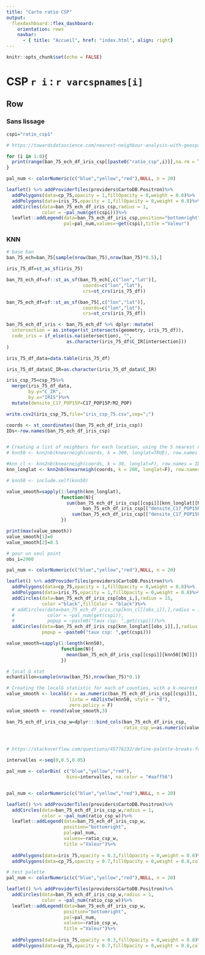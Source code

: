 ```yaml
---
title: "Carto ratio CSP"
output: 
  flexdashboard::flex_dashboard:
    orientation: rows
    navbar:
      - { title: "Accueil", href: "index.html", align: right}
---
```


```r
knitr::opts_chunk$set(echo = FALSE)
```

# CSP `r i` :  `r varcspnames[i]`

## Row {.tabset}

### Sans lissage

```r

cspi="ratio_csp1"

# https://towardsdatascience.com/nearest-neighbour-analysis-with-geospatial-data-7bcd95f34c0e

for (i in 1:8){
  print(range(ban_75_ech_df_iris_csp[[paste0("ratio_csp",i)]],na.rm = T))
}

```


```r

pal_num <- colorNumeric(c("blue","yellow","red"),NULL, n = 20)

leaflet() %>% addProviderTiles(providers$CartoDB.Positron)%>%
  addPolygons(data=cp_75,opacity = 1,fillOpacity = 0,weight = 0.8)%>%
  addPolygons(data=iris_75,opacity = 1,fillOpacity = 0,weight = 0.8)%>%
  addCircles(data=ban_75_ech_df_iris_csp,radius = 1,
             color = ~pal_num(get(cspi)))%>%
  leaflet::addLegend(data=ban_75_ech_df_iris_csp,position="bottomright",
                     pal=pal_num,values=~get(cspi),title ="Valeur")


```

### KNN

```r
# base ban
ban_75_ech=ban_75[sample(nrow(ban_75),nrow(ban_75)*0.5),]

iris_75_df=st_as_sf(iris_75)

ban_75_ech_df=sf::st_as_sf(ban_75_ech[,c("lon","lat")],
                            coords=c("lon","lat"),
                            crs=st_crs(iris_75_df))

ban_75_ech_df=sf::st_as_sf(ban_75[,c("lon","lat")],
                            coords=c("lon","lat"),
                            crs=st_crs(iris_75_df))

ban_75_ech_df_iris <- ban_75_ech_df %>% dplyr::mutate(
  intersection = as.integer(st_intersects(geometry, iris_75_df)),
  code_iris = if_else(is.na(intersection), "", 
                      as.character(iris_75_df$C_IR[intersection]))
)

```

```r
iris_75_df_data=data.table(iris_75_df)

iris_75_df_data$C_IR=as.character(iris_75_df_data$C_IR)

iris_csp_75=csp_75%>%
  merge(iris_75_df_data,
        by.y="C_IR",
        by.x="IRIS")%>%
  mutate(densite_C17_POP15P=C17_POP15P/M2_POP)

write.csv2(iris_csp_75,file="iris_csp_75.csv",sep=";")

```



```r
coords <- st_coordinates((ban_75_ech_df_iris_csp))
IDs<-row.names(ban_75_ech_df_iris_csp)


# Creating a list of neighbors for each location, using the 5 nearest neighbors 
# knn50 <- knn2nb(knearneigh(coords, k = 300, longlat=TRUE), row.names = IDs)

#knn_cl <- knn2nb(knearneigh(coords, k = 30, longlat=F), row.names = IDs)
knn_longlat <- knn2nb(knearneigh(coords, k = 200, longlat=F), row.names = IDs)

# knn50 <- include.self(knn50)

value_smooth=sapply(1:length(knn_longlat),
                    function(N){
                      sum(ban_75_ech_df_iris_csp[[cspi]][knn_longlat[[N]]]*
                            ban_75_ech_df_iris_csp[["densite_C17_POP15P"]][knn_longlat[[N]]],na.rm = T)/
                        sum(ban_75_ech_df_iris_csp[["densite_C17_POP15P"]][knn_longlat[[N]]],na.rm = T)
                    })

print(max(value_smooth))
value_smooth[1]=0
value_smooth[2]=0.5
```

```r
# pour un seul point
obs_i=2900

pal_num <- colorNumeric(c("blue","yellow","red"),NULL, n = 20)

leaflet() %>% addProviderTiles(providers$CartoDB.Positron)%>%
  addPolygons(data=cp_75,opacity = 1,fillOpacity = 0,weight = 0.8)%>%
  addPolygons(data=iris_75,opacity = 1,fillOpacity = 0,weight = 0.8)%>%
  addCircles(data=ban_75_ech_df_iris_csp[obs_i,],radius = 15,
             color ="black",fillColor = "black")%>%
  # addCircles(data=ban_75_ech_df_iris_csp[knn_cl[[obs_i]],],radius = 1,
  #            color = ~pal_num(get(cspi)),
  #            popup = ~paste0("taux csp: ",get(cspi)))%>%
  addCircles(data=ban_75_ech_df_iris_csp[knn_longlat[[obs_i]],],radius = 10,
             popup = ~paste0("taux csp: ",get(cspi)))


```


```r
value_smooth=sapply(1:length(knn50),
                    function(N){
                      mean(ban_75_ech_df_iris_csp[[cspi]][knn50[[N]]])
                    })

# local G stat
echantillon=sample(nrow(ban_75),nrow(ban_75)*0.1)

# Creating the localG statistic for each of counties, with a k-nearest neighbor value of 5, and round this to 3 decimal places
value_smooth <- localG(x = as.numeric(ban_75_ech_df_iris_csp[[cspi]]), 
                       listw = nb2listw(knn50, style = "B"), 
                       zero.policy = F)
value_smooth <- round(value_smooth,3)


```

```r

ban_75_ech_df_iris_csp_w=dplyr:::bind_cols(ban_75_ech_df_iris_csp,
                                           ratio_csp_w=as.numeric(value_smooth))



# https://stackoverflow.com/questions/45776232/define-palette-breaks-for-leaflet

intervalles <-seq(0,0.5,0.05)

pal_num <- colorBin( c("blue","yellow","red"), 
                      bins=intervalles, na.color = "#aaff56")


pal_num <- colorNumeric(c("blue","yellow","red"),NULL, n = 20)

leaflet() %>% addProviderTiles(providers$CartoDB.Positron)%>%
  addCircles(data=ban_75_ech_df_iris_csp_w,radius = 1,
             color = ~pal_num(ratio_csp_w))%>%
  leaflet::addLegend(data=ban_75_ech_df_iris_csp_w,
                     position="bottomright",
                     pal=pal_num,
                     values=~ratio_csp_w,
                     title ="Valeur")%>%
  
  addPolygons(data=iris_75,opacity = 0.3,fillOpacity = 0,weight = 0.8)%>%
  addPolygons(data=cp_75,opacity = 0.7,fillOpacity = 0,weight = 0.8,color = "black")

```


```r
# test palette
pal_num <- colorNumeric(c("blue","yellow","red"),NULL, n = 20)

leaflet() %>% addProviderTiles(providers$CartoDB.Positron)%>%
  addCircles(data=ban_75_ech_df_iris_csp_w,radius = 1,
             color = ~pal_num(ratio_csp_w))%>%
  leaflet::addLegend(data=ban_75_ech_df_iris_csp_w,
                     position="bottomright",
                     pal=pal_num,
                     values=~ratio_csp_w,
                     title ="Valeur")%>%
  
  addPolygons(data=iris_75,opacity = 0.3,fillOpacity = 0,weight = 0.8)%>%
  addPolygons(data=cp_75,opacity = 0.7,fillOpacity = 0,weight = 0.8,color = "black")
```

